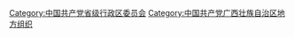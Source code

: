 [[Category:中国共产党省级行政区委员会|Category:中国共产党省级行政区委员会]]
[[Category:中国共产党广西壮族自治区地方组织‎|Category:中国共产党广西壮族自治区地方组织‎]]